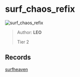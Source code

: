 
# surf_chaos_refix

![surf_chaos_refix](https://raw.githubusercontent.com/Sayt123/SurfMapPics/Maps-and-bonuses/csgo/surf_chaos_refix.jpg)

> Author: **LEO**
>
> Tier 2

## Records

[surfheaven](https://surfheaven.eu/map/surf_chaos_refix)
